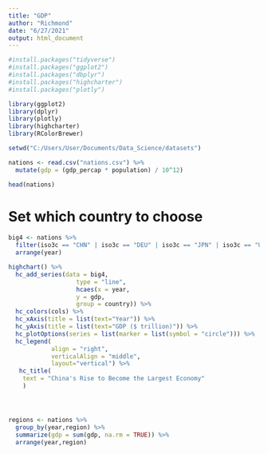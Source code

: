 ---
title: "GDP"
author: "Richmond"
date: "6/27/2021"
output: html_document
---

```{r}
#install.packages("tidyverse")
#install.packages("ggplot2")
#install.packages("dbplyr")
#install.packages("highcharter")
#install.packages("plotly")


```

```{r}
library(ggplot2)
library(dplyr)
library(plotly)
library(highcharter)
library(RColorBrewer)
```

```{r}
setwd("C:/Users/User/Documents/Data_Science/datasets")

nations <- read.csv("nations.csv") %>%
  mutate(gdp = (gdp_percap * population) / 10^12)


```


```{r}
head(nations)
```

# Set which country to choose

```{r}
big4 <- nations %>%
  filter(iso3c == "CHN" | iso3c == "DEU" | iso3c == "JPN" | iso3c == "USA") %>%
  arrange(year)
```



```{r}

highchart() %>%
  hc_add_series(data = big4,
                   type = "line",
                   hcaes(x = year,
                   y = gdp, 
                   group = country)) %>%
  hc_colors(cols) %>%
  hc_xAxis(title = list(text="Year")) %>%
  hc_yAxis(title = list(text="GDP ($ trillion)")) %>%
  hc_plotOptions(series = list(marker = list(symbol = "circle"))) %>%
  hc_legend( 
            align = "right",
            verticalAlign = "middle",
            layout="vertical") %>% 
   hc_title(
    text = "China's Rise to Become the Largest Economy"
    )



```

# 

```{r}
regions <- nations %>%
  group_by(year,region) %>%
  summarize(gdp = sum(gdp, na.rm = TRUE)) %>%
  arrange(year,region)

```


